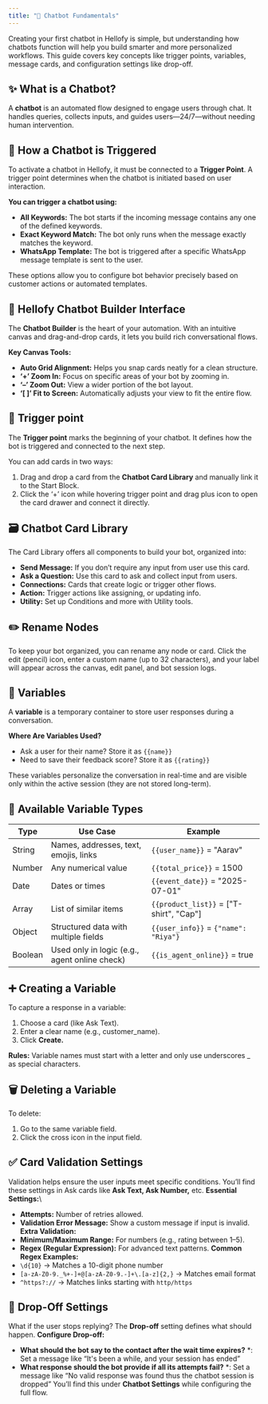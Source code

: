 ```yaml
---
title: "🤖 Chatbot Fundamentals"
---
```


Creating your first chatbot in Hellofy is simple, but understanding how chatbots function will help you build smarter and more personalized workflows. This guide covers key concepts like trigger points, variables, message cards, and configuration settings like drop-off.

## ✨ What is a Chatbot?

A **chatbot** is an automated flow designed to engage users through chat. It handles queries, collects inputs, and guides users—24/7—without needing human intervention.

## 🚀 How a Chatbot is Triggered

To activate a chatbot in Hellofy, it must be connected to a **Trigger Point**. A trigger point determines when the chatbot is initiated based on user interaction.

**You can trigger a chatbot using:**

- **All Keywords:** The bot starts if the incoming message contains any one of the defined keywords.
- **Exact Keyword Match:** The bot only runs when the message exactly matches the keyword.
- **WhatsApp Template:** The bot is triggered after a specific WhatsApp message template is sent to the user.

These options allow you to configure bot behavior precisely based on customer actions or automated templates.

## 🧩 Hellofy Chatbot Builder Interface

The **Chatbot Builder** is the heart of your automation. With an intuitive canvas and drag-and-drop cards, it lets you build rich conversational flows.

<DefaultVector />

**Key Canvas Tools:**

- **Auto Grid Alignment:** Helps you snap cards neatly for a clean structure.
- **‘+’ Zoom In:** Focus on specific areas of your bot by zooming in.
- **‘–’ Zoom Out:** View a wider portion of the bot layout.
- **‘[ ]’ Fit to Screen:** Automatically adjusts your view to fit the entire flow.

<DefaultVector />

## 🚦 Trigger point

The **Trigger point** marks the beginning of your chatbot. It defines how the bot is triggered and connected to the next step.

You can add cards in two ways:

1. Drag and drop a card from the **Chatbot Card Library** and manually link it to the Start Block.
2. Click the ‘+’ icon while hovering trigger point and drag plus icon to open the card drawer and connect it directly.

<DefaultVector />

## 🗃️ Chatbot Card Library

The Card Library offers all components to build your bot, organized into:
- **Send Message:** If you don’t require any input from user use this card.
- **Ask a Question:** Use this card to ask and collect input from users.
- **Connections:** Cards that create logic or trigger other flows.
- **Action:** Trigger actions like assigning, or updating info.
- **Utility:** Set up Conditions and more with Utility tools.

<DefaultVector />

## ✏️ Rename Nodes

To keep your bot organized, you can rename any node or card. Click the edit (pencil) icon, enter a custom name (up to 32 characters), and your label will appear across the canvas, edit panel, and bot session logs.

<DefaultVector />

## 🔄 Variables

A **variable** is a temporary container to store user responses during a conversation.

**Where Are Variables Used?**
- Ask a user for their name? Store it as `{{name}}`
- Need to save their feedback score? Store it as `{{rating}}`

These variables personalize the conversation in real-time and are visible only within the active session (they are not stored long-term).

## 🔢 Available Variable Types

| Type | Use Case | Example |
|------------|--------|-------- |
| String | Names, addresses, text, emojis, links | `{{user_name}}` = "Aarav" |
| Number | Any numerical value | `{{total_price}}` = 1500 |
| Date   | Dates or times | `{{event_date}}` = "2025-07-01" |
| Array  | List of similar items | `{{product_list}}` = ["T-shirt", "Cap"] |
| Object | Structured data with multiple fields | `{{user_info}}` = `{"name": "Riya"}` |
| Boolean| Used only in logic (e.g., agent online check) | `{{is_agent_online}}` = true |

<DefaultVector />

## ➕ Creating a Variable

To capture a response in a variable:

1. Choose a card (like Ask Text).
2. Enter a clear name (e.g., customer_name).
3. Click **Create.**

<DefaultVector />

**Rules:** Variable names must start with a letter and only use underscores _ as special characters.

## 🗑️ Deleting a Variable

To delete:

1. Go to the same variable field.
2. Click the cross icon in the input field.

<DefaultVector />

## ✅ Card Validation Settings

Validation helps ensure the user inputs meet specific conditions. You’ll find these settings in Ask cards like **Ask Text, Ask Number,** etc.
**Essential Settings:**\
- **Attempts:** Number of retries allowed.
- **Validation Error Message:** Show a custom message if input is invalid.
**Extra Validation:**
- **Minimum/Maximum Range:** For numbers (e.g., rating between 1–5).
- **Regex (Regular Expression):** For advanced text patterns.
**Common Regex Examples:**
- `\d{10}` → Matches a 10-digit phone number
- `[a-zA-Z0-9._%+-]+@[a-zA-Z0-9.-]+\.[a-z]{2,}` → Matches email format
- `^https?://` → Matches links starting with `http/https`

<DefaultVector />

## 🛑 Drop-Off Settings

What if the user stops replying? The **Drop-off** setting defines what should happen.
**Configure Drop-off:**
- **What should the bot say to the contact after the wait time expires?** *: Set a message like “It's been a while, and your session has ended”
- **What response should the bot provide if all its attempts fail?** *: Set a message like “No valid response was found thus the chatbot session is dropped”
You’ll find this under **Chatbot Settings** while configuring the full flow.

<DefaultVector />